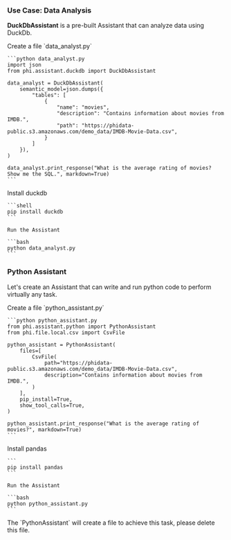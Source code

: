 
### Use Case: Data Analysis

**DuckDbAssistant** is a pre-built Assistant that can analyze data using DuckDb.

<Steps>
  <Step title="Create a DuckDbAssistant">
    Create a file `data_analyst.py`

    ```python data_analyst.py
    import json
    from phi.assistant.duckdb import DuckDbAssistant

    data_analyst = DuckDbAssistant(
        semantic_model=json.dumps({
            "tables": [
                {
                    "name": "movies",
                    "description": "Contains information about movies from IMDB.",
                    "path": "https://phidata-public.s3.amazonaws.com/demo_data/IMDB-Movie-Data.csv",
                }
            ]
        }),
    )

    data_analyst.print_response("What is the average rating of movies? Show me the SQL.", markdown=True)
    ```

  </Step>
  <Step title="Run the Assistant">
    Install duckdb

    ```shell
    pip install duckdb
    ```

    Run the Assistant

    ```bash
    python data_analyst.py
    ```

  </Step>
</Steps>

### Python Assistant

Let's create an Assistant that can write and run python code to perform virtually any task.

<Steps>
  <Step title="Create a PythonAssistant">
    Create a file `python_assistant.py`

    ```python python_assistant.py
    from phi.assistant.python import PythonAssistant
    from phi.file.local.csv import CsvFile

    python_assistant = PythonAssistant(
        files=[
            CsvFile(
                path="https://phidata-public.s3.amazonaws.com/demo_data/IMDB-Movie-Data.csv",
                description="Contains information about movies from IMDB.",
            )
        ],
        pip_install=True,
        show_tool_calls=True,
    )

    python_assistant.print_response("What is the average rating of movies?", markdown=True)
    ```

  </Step>
  <Step title="Run the Assistant">
    Install pandas

    ```
    pip install pandas
    ```

    Run the Assistant

    ```bash
    python python_assistant.py
    ```

  </Step>
</Steps>

<Note>
The `PythonAssistant` will create a file to achieve this task, please delete this file.
</Note>
